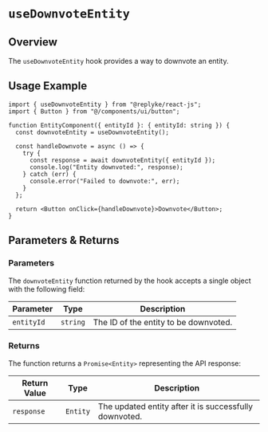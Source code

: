 # `useDownvoteEntity`

## Overview

The `useDownvoteEntity` hook provides a way to downvote an entity.

## Usage Example

```tsx
import { useDownvoteEntity } from "@replyke/react-js";
import { Button } from "@/components/ui/button";

function EntityComponent({ entityId }: { entityId: string }) {
  const downvoteEntity = useDownvoteEntity();

  const handleDownvote = async () => {
    try {
      const response = await downvoteEntity({ entityId });
      console.log("Entity downvoted:", response);
    } catch (err) {
      console.error("Failed to downvote:", err);
    }
  };

  return <Button onClick={handleDownvote}>Downvote</Button>;
}
```

## Parameters & Returns

### Parameters

The `downvoteEntity` function returned by the hook accepts a single object with the following field:

| Parameter  | Type     | Description                           |
| ---------- | -------- | ------------------------------------- |
| `entityId` | `string` | The ID of the entity to be downvoted. |

### Returns

The function returns a `Promise<Entity>` representing the API response:

| Return Value | Type     | Description                                            |
| ------------ | -------- | ------------------------------------------------------ |
| `response`   | `Entity` | The updated entity after it is successfully downvoted. |
